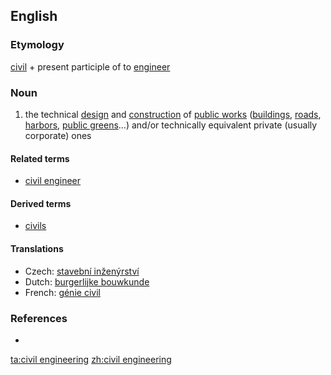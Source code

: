 ==English==
{{wikipedia}}
===Etymology===
[[civil]] + present participle of to [[engineer]]

===Noun===
{{en-noun}}

# the technical [[design]] and [[construction]] of [[public works]] ([[building]]s, [[road]]s, [[harbor]]s, [[public green]]s...) and/or technically equivalent private (usually corporate) ones

====Related terms====
* [[civil engineer]]

====Derived terms====
* [[civils]]

====Translations====
{{trans-top|technical design and construction of public works and/or equivalent private ones}}
* Czech: [[stavební inženýrství]] {{n}}
* Dutch: [[burgerlijke bouwkunde]]
* French: [[génie civil]] {{m}}
{{trans-mid}}
{{trans-bottom}}

===References===
* {{R:Websters}}

[[ta:civil engineering]]
[[zh:civil engineering]]